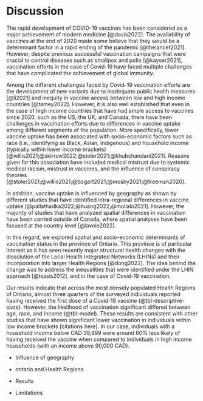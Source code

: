 # Discussion

The rapid development of COVID-19 vaccines has been considered as a major achievement of modern medicine [@davis2022]. The availability of vaccines at the end of 2020 made some believe that they would be a determinant factor in a rapid ending of the pandemic [@thelancet2021]. However, despite previous successful vaccination campaigns that were crucial to control diseases such as smallpox and polio [@kayser2021], vaccination efforts in the case of Covid-19 have faced multiple challenges that have complicated the achievement of global immunity.

Among the different challenges faced by Covid-19 vaccination efforts are the development of new variants due to inadequate public health measures [@li2021] and inequity in vaccine access between low and high income countries [@tamey2022]. However, it is also well established that even in the case of high income countries that have had ample access to vaccines since 2020, such as the US, the UK, and Canada, there have been challenges in vaccination efforts due to differences in vaccine uptake among different segments of the population. More specifically, lower vaccine uptake has been associated with socio-economic factors such as race (i.e., identifying as Black, Asian, Indigenous) and household income (typically within lower income brackets) [@willis2021;@skirrow2022;@stoler2021;@khubchandani2021]. Reasons given for this association have included medical mistrust due to systemic medical racism, mistrust in vaccines, and the influence of conspiracy theories [@stoler2021;@willis2021;@bogart2021;@mosby2021;@freeman2020].

In addition, vaccine uptake is influenced by geography as shown by different studies that have identified intra-regional differences in vaccine uptake [@pallathadka2022;@huang2022;@mollalo2021]. However, the majority of studies that have analyzed spatial differences in vaccination have been carried outside of Canada, where spatial analyses have been focused at the country level [@lavoie2022]. 

In this regard, we explored spatial and socio-economic determinants of vaccination status in the province of Ontario. This province is of particular interest as it has seen recently major structural health changes with the dissolution of the Local Health Integrated Networks (LHINs) and their incorporation into larger Health Regions [@dong2022]. The idea behind the change was to address the inequalities that were identified under the LHIN approach [@tsasis2012], and in the case of Covid-19 vaccination.

Our results indicate that across the most densely populated Health Regions of Ontario, almost three quarters of the surveyed individuals reported having received the first dose of a Covid-19 vaccine (@tbl-descriptive-stats). However, the likelihood of vaccination significant differed between age, race, and income (@tbl-model). These results are consistent with other studies that have shown significant lower vaccination in individuals within low income brackets [citations here]. In our case, individuals with a household income below CAD 39,999 were around 60% less likely of having received the vaccine when compared to individuals in high income households (with an income above 90,000 CAD). 

- Influence of geography

- ontario and Health Regions

- Results

- Limitations